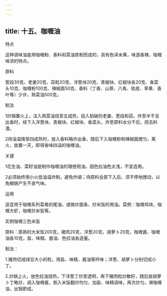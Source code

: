 ```yaml
---
---
---
```

title: 十五、咖喱油
---






特点

这种调味油是用咖喱粉、香料和菜油炼制而成的，具有色泽米黄，味道香辣，咖喱味浓的特点。

原料

葱段30克、老姜20克、蒜粒20克、洋葱块20克、青椒块、红椒块各20克、香菜头10克、咖喱粉100克、辣椒面50克、香料（丁香、山萘、八角、桂皮、草果、香叶等）少许，熟菜油500克。

制法

1炒锅置火上，注入熟菜油烧至五成热，投入拍破的老姜、葱段和蒜，炸至半干且出香时，续下入洋葱块、青椒块、红椒块、香菜头，炸至原料水分干后，捞去料渣。

2待油温降至四成热时，放入香料略炸出香，随后下入咖喱粉和辣椒面搅匀，离火，放置一天，即得香味四溢的咖喱油。



关键

1花生油、菜籽油是制作咖喱油的理想用油。因色拉油色太浅，不宜选用。

2必须始终用小火低油温炸制，避免炸煳；待原料全部下入后，须不停地搅动，以免糊锅产生不良气味。

运用

适宜用于咖喱系列菜肴的尾油，或做炒面条、炒米饭的用油。菜例：咖喱鸡块，咖喱大虾，咖喱炒米饭等。

实例咖喱三色米饭

原料：蒸熟的大米饭200克，猪肉20克，洋葱20克，胡萝卜20克，咖喱酱、咖喱油各10克，盐、味精、酱油、色拉油各适量。

制法：

1.猪肉切成绿豆大小的粒，用盐、味精、酱油等拌味；洋葱、胡萝卜分别切成小丁。

2.炒锅上火，放色拉油烧热，下洋葱丁炒至透明，再下猪肉粒炒散籽，随后放胡萝卜丁略炒，调入咖喱酱，倒入米饭翻炒均匀，加盐、味精调味，再次炒匀，淋咖喱油，出锅即成。